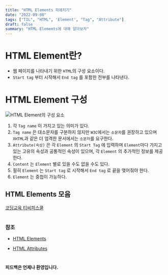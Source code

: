 ```yaml
---
title: "HTML Elements 파헤치기"
date: "2022-09-08"
tags: ["TIL", "HTML", 'Element', "Tag", "Attribute"]
draft: false
summary: "HTML Elememts에 대해 알아보자"
---
```

# HTML Element란?

- 웹 페이지를 나타내기 위한 `HTML`의 구성 요소이다.
- `Start tag` 부터 시작해서 `End tag` 를 포함한 전부를 나타낸다.

# HTML Element 구성

![HTML Element의 구성 요소](/assets/posts/til/HTML/HTML-Elements-파헤치기/01.png)

1. 각 `Tag name` 이 가지고 있는 의미가 있다.
2. `Tag name` 은 대소문자를 구분하지 않지만 `W3C`에서는 `소문자`를 권장하고 있으며 `XHTML`과 같은 더 엄격한 문서에서는 `소문자`를 요구한다.
3. `Attribute(속성)` 은 각 `Element` 의 `Start Tag` 에 입력하며 `Element`마다 가지고 있는 고유의 속성과 공통적인 속성이 있으며, 각 `Element` 의 추가적인 정보를 제공한다.
4. `Content` 는 `Element` 별로 있을 수도 없을 수도 있다.
5. 필히 `Element` 는 `Start tag` 로 시작해서 `End tag` 로 끝을 맺어줘야 한다.
6. `Element` 는 중첩이 가능하다.



## HTML Elements 모음

[코딩교육 티씨피스쿨](http://www.tcpschool.com/html-tags/intro)

#

### 참조

- [HTML Elements](https://www.w3schools.com/html/html_elements.asp)

- [HTML Attributes](https://www.w3schools.com/html/html_attributes.asp)

#

#### 피드백은 언제나 환영입니다.